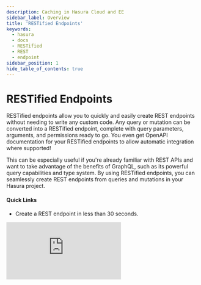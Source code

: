```yaml
---
description: Caching in Hasura Cloud and EE
sidebar_label: Overview
title: 'RESTified Endpoints'
keywords:
  - hasura
  - docs
  - RESTified
  - REST
  - endpoint
sidebar_position: 1
hide_table_of_contents: true
---
```



# <REST /> RESTified Endpoints

<div className="overview-header">
  <div className="overview-text">
    <p>
      RESTified endpoints allow you to quickly and easily create REST endpoints without needing to write any custom
      code. Any query or mutation can be converted into a RESTified endpoint, complete with query parameters, arguments,
      and permissions ready to go. You even get OpenAPI documentation for your RESTified endpoints to allow automatic
      integration where supported!
    </p>
    <p>
      This can be especially useful if you're already familiar with REST APIs and want to take advantage of the benefits
      of GraphQL, such as its powerful query capabilities and type system. By using RESTified endpoints, you can
      seamlessly create REST endpoints from queries and mutations in your Hasura project.
    </p>
    <h4>Quick Links</h4>
    <ul>
      <li>
        <VersionedLink to="/restified/quickstart/">Create a REST endpoint in less than 30 seconds.</VersionedLink>
      </li>
    </ul>
  </div>
  <iframe
    src="https://www.youtube.com/embed/ZdrJMntMN2E"
    frameBorder="0"
    allow="accelerometer; autoplay; encrypted-media; gyroscope; picture-in-picture"
    allowFullScreen
  />
</div>

## Using RESTified Endpoints

<div className="overview-gallery">
  <VersionedLink to="/restified/restified-config#configuration-options">
    <div className="card">
      <h3>Configuration Options</h3>
      <p>Check out the available configuration options for RESTified endpoints.</p>
    </div>
  </VersionedLink>
  <VersionedLink to="/restified/restified-config#queries">
    <div className="card">
      <h3>Queries</h3>
      <p>Configure your queries as RESTified endpoints.</p>
    </div>
  </VersionedLink>
  <VersionedLink to="/restified/restified-config#mutations">
    <div className="card">
      <h3>Mutations</h3>
      <p>Configure your mutations as RESTified endpoints.</p>
    </div>
  </VersionedLink>
</div>
